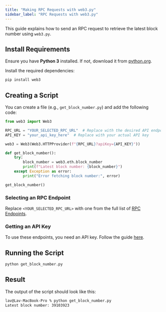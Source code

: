 ```yaml
---
title: "Making RPC Requests with web3.py"
sidebar_label: "RPC Requests with web3.py"
---
```


This guide explains how to send an RPC request to retrieve the latest block number using `web3.py`.

## Install Requirements
Ensure you have **Python 3** installed. If not, download it from [python.org](https://www.python.org/).

Install the required dependencies:
```sh
pip install web3
```

## Creating a Script
You can create a file (e.g., `get_block_number.py`) and add the following code:

```python
from web3 import Web3

RPC_URL = "YOUR_SELECTED_RPC_URL"  # Replace with the desired API endpoint
API_KEY = "your_api_key_here"  # Replace with your actual API key

web3 = Web3(Web3.HTTPProvider(f"{RPC_URL}?apiKey={API_KEY}"))

def get_block_number():
    try:
        block_number = web3.eth.block_number
        print(f"Latest block number: {block_number}")
    except Exception as error:
        print("Error fetching block number:", error)

get_block_number()
```

### Selecting an RPC Endpoint
Replace `<YOUR_SELECTED_RPC_URL>` with one from the full list of [RPC Endpoints](./endpoints).

### Getting an API Key
To use these endpoints, you need an API key. Follow the guide [here](./get-api-key).

## Running the Script
```sh
python get_block_number.py
```

## Result
The output of the script should look like this:
```sh
lav@Lav-MacBook-Pro % python get_block_number.py
Latest block number: 39103923